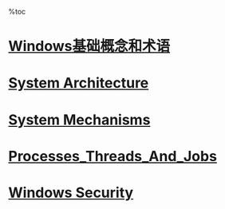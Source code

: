 %toc

= [[Windows基础概念和术语]] =
= [[System Architecture]] =
= [[System Mechanisms]] =
= [[Processes_Threads_And_Jobs]] =
= [[Windows Security]] =

